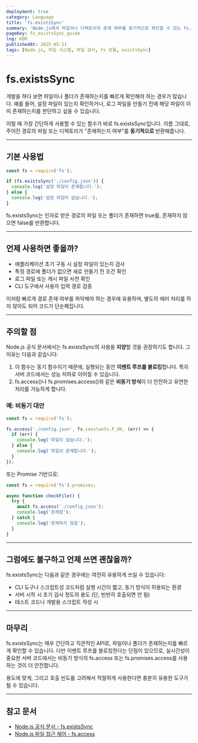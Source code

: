 ```yaml
---
deployment: true
category: Language
title: 'fs.existsSync'
summary: 'Node.js에서 파일이나 디렉토리의 존재 여부를 동기적으로 확인할 수 있는 fs.existsSync 함수의 사용법과 주의사항을 알아봅니다.'
pageKey: fs_existsSync_guide
lng: KOR
publishedAt: 2025-05-11
tags: [Node.js, 파일 시스템, 파일 검사, fs 모듈, existsSync]
---
```


# fs.existsSync

개발을 하다 보면 파일이나 폴더가 존재하는지를 빠르게 확인해야 하는 경우가 많습니다. 예를 들어, 설정 파일이 있는지 확인하거나, 로그 파일을 만들기 전에 해당 파일이 이미 존재하는지를 판단하고 싶을 수 있습니다.



이럴 때 가장 간단하게 사용할 수 있는 함수가 바로 <codeline>fs.existsSync</codeline>입니다. 이름 그대로, 주어진 경로의 파일 또는 디렉토리가 "존재하는지 여부"를 **동기적으로** 반환해줍니다.

---

## 기본 사용법

```js title="fs-existsSync" showLineNumbers
const fs = require('fs');

if (fs.existsSync('./config.json')) {
  console.log('설정 파일이 존재합니다.');
} else {
  console.log('설정 파일이 없습니다.');
}
```

  <codeline>fs.existsSync</codeline>는 인자로 받은 경로의 파일 또는 폴더가 존재하면 <codeline>true</codeline>를, 존재하지 않으면 <codeline>false</codeline>를 반환합니다.

---

## 언제 사용하면 좋을까?

- 애플리케이션 초기 구동 시 설정 파일이 있는지 검사
- 특정 경로에 폴더가 없으면 새로 만들기 전 조건 확인
- 로그 파일 또는 캐시 파일 사전 확인
- CLI 도구에서 사용자 입력 경로 검증

이처럼 빠르게 경로 존재 여부를 파악해야 하는 경우에 유용하며, 별도의 에러 처리를 하지 않아도 되어 코드가 단순해집니다.

---

## 주의할 점

Node.js 공식 문서에서는 <codeline>fs.existsSync</codeline>의 사용을 **지양**할 것을 권장하기도 합니다. 그 이유는 다음과 같습니다:

1. 이 함수는 동기 함수이기 때문에, 실행되는 동안 **이벤트 루프를 블로킹**합니다. 특히 서버 코드에서는 성능 저하로 이어질 수 있습니다.
2. <codeline>fs.access()</codeline>나 <codeline>fs.promises.access()</codeline>와 같은 **비동기 방식**이 더 안전하고 유연한 처리를 가능하게 합니다.

### 예: 비동기 대안

```js title="fs-existsSync" showLineNumbers
const fs = require('fs');

fs.access('./config.json', fs.constants.F_OK, (err) => {
  if (err) {
    console.log('파일이 없습니다.');
  } else {
    console.log('파일이 존재합니다.');
  }
});
```

또는 Promise 기반으로:

```js title="fs-existsSync" showLineNumbers
const fs = require('fs').promises;

async function checkFile() {
  try {
    await fs.access('./config.json');
    console.log('존재함');
  } catch {
    console.log('존재하지 않음');
  }
}
```

---

## 그럼에도 불구하고 언제 쓰면 괜찮을까?

<codeline>fs.existsSync</codeline>는 다음과 같은 경우에는 여전히 유용하게 쓰일 수 있습니다:

- CLI 도구나 스크립트성 코드처럼 실행 시간이 짧고, 동기 방식이 허용되는 환경
- 서버 시작 시 초기 검사 정도의 용도 (단, 빈번히 호출되면 안 됨)
- 테스트 코드나 개발용 스크립트 작성 시

---

## 마무리

  <codeline>fs.existsSync</codeline>는 매우 간단하고 직관적인 API로, 파일이나 폴더가 존재하는지를 빠르게 확인할 수 있습니다. 다만 이벤트 루프를 블로킹한다는 단점이 있으므로, 실시간성이 중요한 서버 코드에서는 비동기 방식의 <codeline>fs.access</codeline> 또는 <codeline>fs.promises.access</codeline>를 사용하는 것이 더 안전합니다.



용도에 맞게, 그리고 호출 빈도를 고려해서 적절하게 사용한다면 충분히 유용한 도구가 될 수 있습니다.

---

## 참고 문서

- [Node.js 공식 문서 - fs.existsSync](https://nodejs.org/api/fs.html#fs_fsexistssync_path)
- [Node.js 파일 접근 제어 - fs.access](https://nodejs.org/api/fs.html#fs_fs_access_path_mode_callback)


